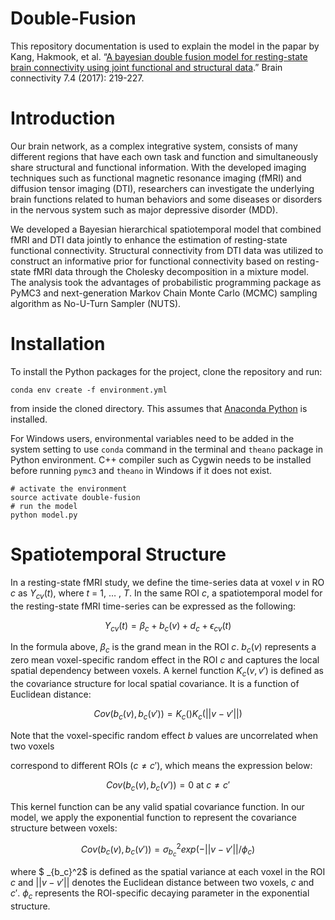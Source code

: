 # Double-Fusion
This repository documentation is used to explain the model in the papar by Kang, Hakmook, et al. "[A bayesian double fusion model for resting-state brain connectivity using joint functional and structural data](https://www.liebertpub.com/doi/abs/10.1089/brain.2016.0447)." Brain connectivity 7.4 (2017): 219-227.

# Introduction

Our brain network, as a complex integrative system, consists of many different regions that have each own task and function and simultaneously share structural and functional information. With the developed imaging techniques such as functional magnetic resonance imaging (fMRI) and diffusion tensor imaging (DTI), researchers can investigate the underlying brain functions related to human behaviors and some diseases or disorders in the nervous system such as major depressive disorder (MDD).

We developed a Bayesian hierarchical spatiotemporal model that combined fMRI and DTI data jointly to enhance the estimation of resting-state functional connectivity. Structural connectivity from DTI data was utilized to construct an informative prior for functional connectivity based on resting-state fMRI data through the Cholesky decomposition in a mixture model. The analysis took the advantages of probabilistic programming package as PyMC3 and next-generation Markov Chain Monte Carlo (MCMC) sampling algorithm as No-U-Turn Sampler (NUTS). 

# Installation

To install the Python packages for the project, clone the repository and run:

```
conda env create -f environment.yml
```

from inside the cloned directory. This assumes that [Anaconda Python](https://www.continuum.io/downloads) is installed.

For Windows users, environmental variables need to be added in the system setting to use `conda` command in the terminal and `theano` package in Python environment. C++ compiler such as Cygwin needs to be installed before running `pymc3` and `theano` in Windows if it does not exist.

```
# activate the environment
source activate double-fusion
# run the model
python model.py
```

# Spatiotemporal Structure

In a resting-state fMRI study, we define the time-series data at voxel $v​$ in RO $c​$ as $Y_{cv}(t)​$, where $t​$ = 1, … , $T​$. In the same ROI $c​$, a spatiotemporal model for the resting-state fMRI time-series can be expressed as the following:

$$Y_{cv}(t) = \beta_c + b_{c}(v) + d_c + \epsilon_{cv}(t)$$

In the formula above, $\beta_c$ is the grand mean in the ROI $c$. $b_c(v)$ represents a zero mean voxel-specific random effect in the ROI $c$ and captures the local spatial dependency between voxels. A kernel function $K_c(v, v')$ is defined as the covariance structure for local spatial covariance. It is a function of Euclidean distance:

$$Cov(b_c(v), b_c(v')) = K_c() K_c(||v-v'||)$$

Note that the voxel-specific random effect $b$ values are uncorrelated when two voxels

correspond to different ROIs ($c \neq c'$), which means the expression below:

$$Cov(b_c(v), b_c(v')) = 0 \text{ at } c \neq c'$$

This kernel function can be any valid spatial covariance function. In our model, we apply the exponential function to represent the covariance structure between voxels:

$$Cov(b_c(v), b_c(v')) = \sigma_{b_c}^2exp(-||v-v'||/\phi_c)$$

where $ \sigma_{b_c}^2$ is defined as the spatial variance at each voxel in the ROI $c$ and $||v-v'||$ denotes the Euclidean distance between two voxels, $c$ and $c'$. $\phi_c$ represents the ROI-specific decaying parameter in the exponential structure.